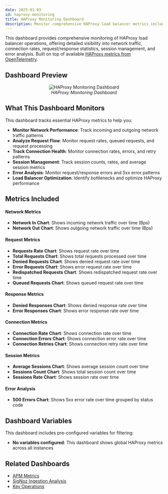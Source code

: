 ```yaml
---
date: 2025-01-03
id: haproxy-monitoring
title: HAProxy Monitoring Dashboard
description: Monitor comprehensive HAProxy load balancer metrics including network traffic, connection rates, request/response statistics, session management, and error analysis for performance optimization.
---
```


This dashboard provides comprehensive monitoring of HAProxy load balancer operations, offering detailed visibility into network traffic, connection rates, request/response statistics, session management, and error analysis. Built on top of available [HAProxy metrics from OpenTelemetry](https://opentelemetry.io/docs/specs/semconv/registry/attributes/haproxy/).

## Dashboard Preview

<figure data-zoomable align='center'>
    <img src="/img/docs/dashboards/dashboard-templates/haproxy-monitoring.webp" alt="HAProxy Monitoring Dashboard"/>
    <figcaption><i>HAProxy Monitoring Dashboard</i></figcaption>
</figure>

<div className="flex justify-center">
  <DashboardActions 
    dashboardJsonUrl="https://raw.githubusercontent.com/SigNoz/dashboards/refs/heads/main/haproxy/haproxy.json"
    dashboardName="HAProxy Monitoring"
  />
</div>

## What This Dashboard Monitors

This dashboard tracks essential HAProxy metrics to help you:

- **Monitor Network Performance**: Track incoming and outgoing network traffic patterns
- **Analyze Request Flow**: Monitor request rates, queued requests, and request processing
- **Track Connection Health**: Monitor connection rates, errors, and retry patterns
- **Session Management**: Track session counts, rates, and average session metrics
- **Error Analysis**: Monitor request/response errors and 5xx error patterns
- **Load Balancer Optimization**: Identify bottlenecks and optimize HAProxy performance

## Metrics Included

#### Network Metrics
- **Network In Chart**: Shows incoming network traffic over time (Bps)
- **Network Out Chart**: Shows outgoing network traffic over time (Bps)

#### Request Metrics
- **Requests Rate Chart**: Shows request rate over time
- **Total Requests Chart**: Shows total requests processed over time
- **Denied Requests Chart**: Shows denied request rate over time
- **Error Requests Chart**: Shows error request rate over time
- **Redispatched Requests Chart**: Shows redispatched request rate over time
- **Queued Requests Chart**: Shows queued request rate over time

#### Response Metrics
- **Denied Responses Chart**: Shows denied response rate over time
- **Error Responses Chart**: Shows error response rate over time

#### Connection Metrics
- **Connection Rate Chart**: Shows connection rate over time
- **Connection Errors Chart**: Shows connection error rate over time
- **Connection Retries Chart**: Shows connection retry rate over time

#### Session Metrics
- **Average Sessions Chart**: Shows average session count over time
- **Sessions Count Chart**: Shows total session count over time
- **Sessions Rate Chart**: Shows session rate over time

#### Error Analysis
- **500 Errors Chart**: Shows 5xx error rate over time grouped by status code

## Dashboard Variables

This dashboard includes pre-configured variables for filtering:

- **No variables configured**: This dashboard shows global HAProxy metrics across all instances

## Related Dashboards

- [APM Metrics](/docs/dashboards/dashboard-templates/apm-metrics)
- [SigNoz Ingestion Analysis](/docs/dashboards/dashboard-templates/signoz-ingestion-analysis)
- [Key Operations](/docs/dashboards/dashboard-templates/key-operations)